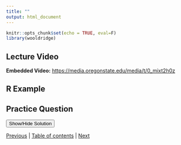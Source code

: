```yaml
---
title: ""
output: html_document
---
```


```r
knitr::opts_chunk$set(echo = TRUE, eval=F)
library(wooldridge)
```

## Lecture Video

**Embedded Video:**
[https://media.oregonstate.edu/media/t/0_mixt2h0z](https://media.oregonstate.edu/media/t/0_mixt2h0z)

## R Example

## Practice Question


<div id="spoiler" style="display:none">

</div>

<button title="Click to Show/Hide Content" type="button" onclick="if(document.getElementById('spoiler') .style.display=='none') {document.getElementById('spoiler') .style.display=''}else{document.getElementById('spoiler') .style.display='none'}">Show/Hide Solution</button>


[Previous](7_8.Rmd) | [Table of contents](7_0.html) | [Next](7_10.html)
